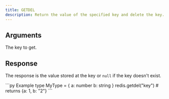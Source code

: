 ```yaml
---
title: GETDEL
description: Return the value of the specified key and delete the key.
---
```



## Arguments 

<ParamField body="key" type="string" required>
  The key to get.
</ParamField>

## Response

<ResponseField  required>

The response is the value stored at the key or `null` if the key doesn't exist.
</ResponseField>

<RequestExample>
```py Example
type MyType = {
    a: number
    b: string
}
redis.getdel<MyType>("key")
# returns {a: 1, b: "2"}
```
</RequestExample>
